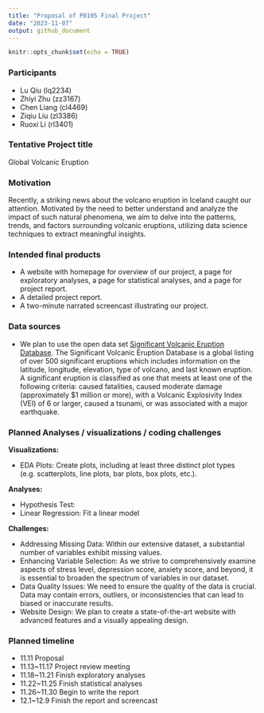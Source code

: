 ---
title: "Proposal of P8105 Final Project"
date: "2023-11-07"
output: github_document
---

```{r setup, include=FALSE}
knitr::opts_chunk$set(echo = TRUE)
```

### Participants
* Lu Qiu (lq2234)
* Zhiyi Zhu (zz3167)
* Chen Liang (cl4469)
* Ziqiu Liu (zl3386)
* Ruoxi Li (rl3401)

### Tentative Project title

Global Volcanic Eruption

### Motivation 

Recently, a striking news about the volcano eruption in Iceland caught our attention. Motivated by the need to better understand and analyze the impact of such natural phenomena, we aim to delve into the patterns, trends, and factors surrounding volcanic eruptions, utilizing data science techniques to extract meaningful insights. 


### Intended final products

* A website with homepage for overview of our project, a page for exploratory analyses, a page for statistical analyses, and a page for project report.
* A detailed project report.
* A two-minute narrated screencast illustrating our project.

### Data sources

* We plan to use the open data set [Significant Volcanic Eruption Database](https://public.opendatasoft.com/explore/dataset/significant-volcanic-eruption-database/table). The Significant Volcanic Eruption Database is a global listing of over 500 significant eruptions which includes information on the latitude, longitude, elevation, type of volcano, and last known eruption. A significant eruption is classified as one that meets at least one of the following criteria: caused fatalities, caused moderate damage (approximately $1 million or more), with a Volcanic Explosivity Index (VEI) of 6 or larger, caused a tsunami, or was associated with a major earthquake.


### Planned Analyses / visualizations / coding challenges


**Visualizations:**

* EDA Plots: Create plots, including at least three distinct plot types (e.g. scatterplots, line plots, bar plots, box plots, etc.).
  
**Analyses:**

* Hypothesis Test: 
* Linear Regression: Fit a linear model

**Challenges:**

* Addressing Missing Data:
Within our extensive dataset, a substantial number of variables exhibit missing values.
* Enhancing Variable Selection:
As we strive to comprehensively examine aspects of stress level, depression score, anxiety score, and beyond, it is essential to broaden the spectrum of variables in our dataset.
* Data Quality Issues:
We need to ensure the quality of the data is crucial. Data may contain errors, outliers, or inconsistencies that can lead to biased or inaccurate results. 
* Website Design:
We plan to create a state-of-the-art website with advanced features and a visually appealing design.

### Planned timeline

* 11.11 Proposal
* 11.13~11.17 Project review meeting
* 11.18~11.21 Finish exploratory analyses
* 11.22~11.25 Finish statistical analyses
* 11.26~11.30 Begin to write the report
* 12.1~12.9 Finish the report and screencast



